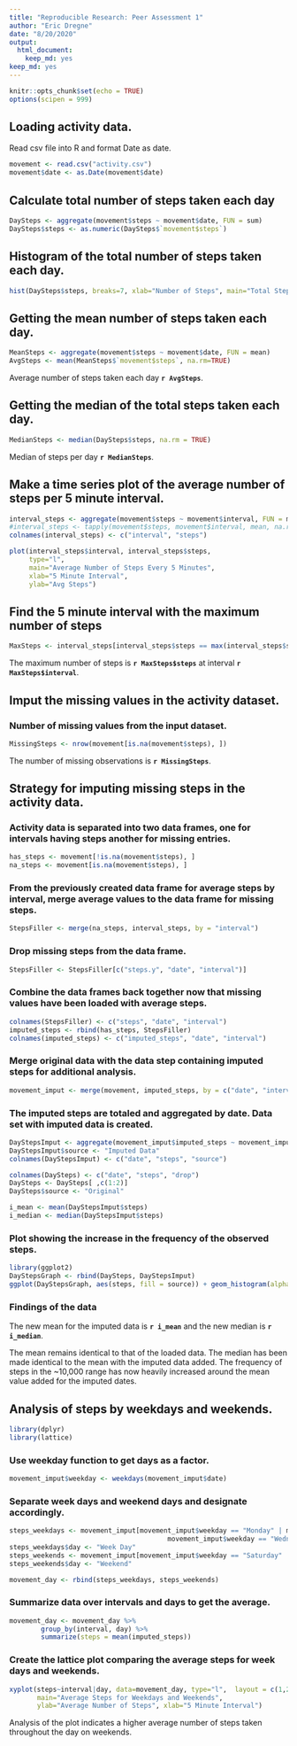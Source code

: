 ---
title: "Reproducible Research: Peer Assessment 1"
author: "Eric Dregne"
date: "8/20/2020"
output: 
  html_document: 
    keep_md: yes
keep_md: yes
---

```{r setup, include=FALSE}
knitr::opts_chunk$set(echo = TRUE)
options(scipen = 999)
```

## Loading activity data.

Read csv file into R and format Date as date.

```{r movement}
movement <- read.csv("activity.csv")
movement$date <- as.Date(movement$date)
```

## Calculate total number of steps taken each day

``` {r }
DaySteps <- aggregate(movement$steps ~ movement$date, FUN = sum)
DaySteps$steps <- as.numeric(DaySteps$`movement$steps`)
```

## Histogram of the total number of steps taken each day.

```{r }
hist(DaySteps$steps, breaks=7, xlab="Number of Steps", main="Total Steps per Day", col="blue")
```

## Getting the mean number of steps taken each day.
``` {r }
MeanSteps <- aggregate(movement$steps ~ movement$date, FUN = mean)
AvgSteps <- mean(MeanSteps$`movement$steps`, na.rm=TRUE)

```

Average number of steps taken each day **`r AvgSteps`**.

## Getting the median of the total steps taken each day.
```{r }
MedianSteps <- median(DaySteps$steps, na.rm = TRUE)
```

Median of steps per day **`r MedianSteps`**.

## Make a time series plot of the average number of steps per 5 minute interval.

``` {r }
interval_steps <- aggregate(movement$steps ~ movement$interval, FUN = mean)
#interval_steps <- tapply(movement$steps, movement$interval, mean, na.rm = TRUE)
colnames(interval_steps) <- c("interval", "steps")

plot(interval_steps$interval, interval_steps$steps, 
     type="l", 
     main="Average Number of Steps Every 5 Minutes",
     xlab="5 Minute Interval", 
     ylab="Avg Steps")
```

## Find the 5 minute interval with the maximum number of steps
```{r }
MaxSteps <- interval_steps[interval_steps$steps == max(interval_steps$steps), ]
```

The maximum number of steps is **`r MaxSteps$steps`** at interval **`r MaxSteps$interval`**.

## Imput the missing values in the activity dataset.

### Number of missing values from the input dataset.

```{r }
MissingSteps <- nrow(movement[is.na(movement$steps), ])
```

The number of missing observations is **`r MissingSteps`**.

## Strategy for imputing missing steps in the activity data.

### Activity data is separated into two data frames, one for intervals having steps another for missing entries.
```{r }
has_steps <- movement[!is.na(movement$steps), ]
na_steps <- movement[is.na(movement$steps), ]
```

### From the previously created data frame for average steps by interval, merge average values to the data frame for missing steps.
```{r }
StepsFiller <- merge(na_steps, interval_steps, by = "interval")
```

### Drop missing steps from the data frame.
```{r }
StepsFiller <- StepsFiller[c("steps.y", "date", "interval")]
```

### Combine the data frames back together now that missing values have been loaded with average steps.
```{r }
colnames(StepsFiller) <- c("steps", "date", "interval")
imputed_steps <- rbind(has_steps, StepsFiller)
colnames(imputed_steps) <- c("imputed_steps", "date", "interval")
```

### Merge original data with the data step containing imputed steps for additional analysis.
```{r }
movement_imput <- merge(movement, imputed_steps, by = c("date", "interval"))
```

### The imputed steps are totaled and aggregated by date. Data set with imputed data is created.
```{r }
DayStepsImput <- aggregate(movement_imput$imputed_steps ~ movement_imput$date, FUN = sum)
DayStepsImput$source <- "Imputed Data"
colnames(DayStepsImput) <- c("date", "steps", "source")

colnames(DaySteps) <- c("date", "steps", "drop")
DaySteps <- DaySteps[ ,c(1:2)]
DaySteps$source <- "Original"

i_mean <- mean(DayStepsImput$steps)
i_median <- median(DayStepsImput$steps)
```

### Plot showing the increase in the frequency of the observed steps.
```{r }
library(ggplot2)
DayStepsGraph <- rbind(DaySteps, DayStepsImput)
ggplot(DayStepsGraph, aes(steps, fill = source)) + geom_histogram(alpha = 0.5, position = "identity", binwidth = 600)
```

### Findings of the data

The new mean for the imputed data is **`r i_mean`** and the new median is **`r i_median`**. 

The mean remains identical to that of the loaded data. The median has been made identical to the mean with the imputed data added. The frequency of steps in the ~10,000 range has now heavily increased around the mean value added for the imputed dates. 

## Analysis of steps by weekdays and weekends.
```{r }
library(dplyr)
library(lattice)
```

### Use weekday function to get days as a factor.
```{r }
movement_imput$weekday <- weekdays(movement_imput$date)
```

### Separate week days and weekend days and designate accordingly.
```{r }
steps_weekdays <- movement_imput[movement_imput$weekday == "Monday" | movement_imput$weekday == "Tuesday" |
                                        movement_imput$weekday == "Wednesday" | movement_imput$weekday == "Thursday"                                         | movement_imput$weekday == "Friday", ]
steps_weekdays$day <- "Week Day"
steps_weekends <- movement_imput[movement_imput$weekday == "Saturday" | movement_imput$weekday == "Sunday", ]
steps_weekends$day <- "Weekend"

movement_day <- rbind(steps_weekdays, steps_weekends)
```

### Summarize data over intervals and days to get the average.
```{r }
movement_day <- movement_day %>%
        group_by(interval, day) %>%
        summarize(steps = mean(imputed_steps))
```

### Create the lattice plot comparing the average steps for week days and weekends.
```{r }
xyplot(steps~interval|day, data=movement_day, type="l",  layout = c(1,2),
       main="Average Steps for Weekdays and Weekends", 
       ylab="Average Number of Steps", xlab="5 Minute Interval")
```

Analysis of the plot indicates a higher average number of steps taken throughout the day on weekends.
